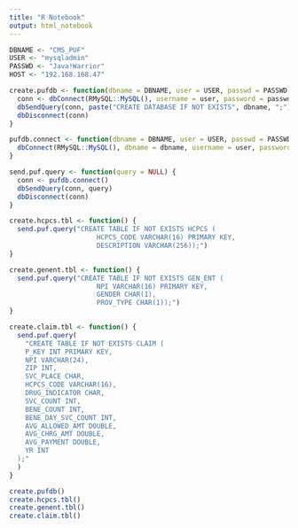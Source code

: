 ```yaml
---
title: "R Notebook"
output: html_notebook
---
```


```r
DBNAME <- "CMS_PUF"
USER <- "mysqladmin"
PASSWD <- "Java!Warrior"
HOST <- "192.168.168.47"
```

```r
create.pufdb <- function(dbname = DBNAME, user = USER, passwd = PASSWD, host = HOST) {
  conn <- dbConnect(RMySQL::MySQL(), username = user, password = passwd, host = host)
  dbSendQuery(conn, paste("CREATE DATABASE IF NOT EXISTS", dbname, ";"))
  dbDisconnect(conn)
}
```

```r
pufdb.connect <- function(dbname = DBNAME, user = USER, passwd = PASSWD, host = HOST) {
  dbConnect(RMySQL::MySQL(), dbname = dbname, username = user, password = passwd, host = host)
}
```



```r
send.puf.query <- function(query = NULL) {
  conn <- pufdb.connect()
  dbSendQuery(conn, query)
  dbDisconnect(conn)
}
```

```r
create.hcpcs.tbl <- function() {
  send.puf.query("CREATE TABLE IF NOT EXISTS HCPCS (
	                  HCPCS_CODE VARCHAR(16) PRIMARY KEY,
	                  DESCRIPTION VARCHAR(256));")
}
```

```r
create.genent.tbl <- function() {
  send.puf.query("CREATE TABLE IF NOT EXISTS GEN_ENT (
	                  NPI VARCHAR(16) PRIMARY KEY,
	                  GENDER CHAR(1),
	                  PROV_TYPE CHAR(1));")
}
```

```r
create.claim.tbl <- function() {
  send.puf.query(
    "CREATE TABLE IF NOT EXISTS CLAIM (
	P_KEY INT PRIMARY KEY,
	NPI VARCHAR(24),
	ZIP INT,
	SVC_PLACE CHAR,
	HCPCS_CODE VARCHAR(16),
	DRUG_INDICATOR CHAR,
	SVC_COUNT INT,
	BENE_COUNT INT,
	BENE_DAY_SVC_COUNT INT,
	AVG_ALLOWED_AMT DOUBLE,
	AVG_CHRG_AMT DOUBLE,
	AVG_PAYMENT DOUBLE,
	YR INT
  );"
  )
}
```

```r
create.pufdb()
create.hcpcs.tbl()
create.genent.tbl()
create.claim.tbl()
```

